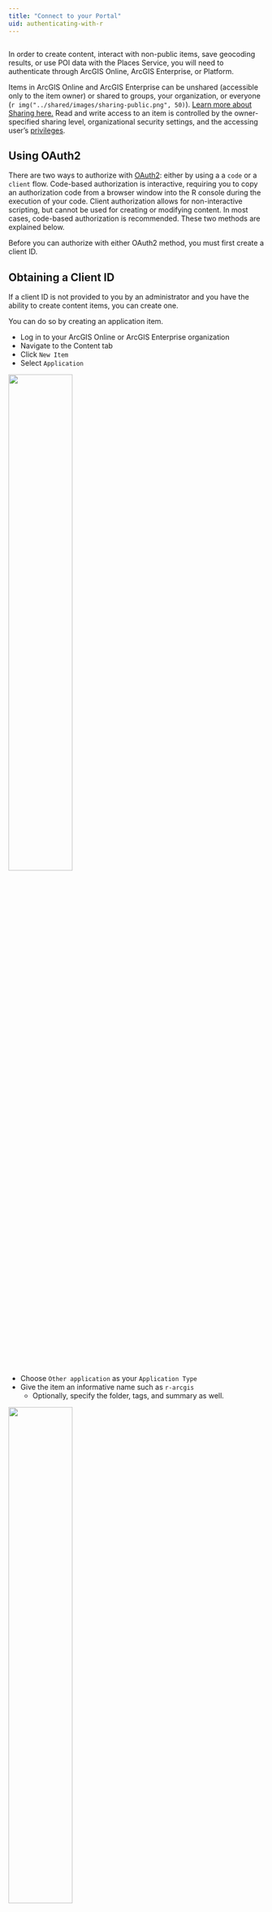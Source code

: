```yaml
---
title: "Connect to your Portal"
uid: authenticating-with-r
---
```


```r

```

In order to create content, interact with non-public items, save geocoding results, or use POI data with the Places Service, you will need to authenticate through ArcGIS Online, ArcGIS Enterprise, or Platform. 

:::{.callout-tip title="ArcGIS Sharing model" collapse="true"}
Items in ArcGIS Online and ArcGIS Enterprise can be unshared (accessible only to the item owner) or shared to groups, your organization, or everyone (`r img("../shared/images/sharing-public.png", 50)`). [Learn more about Sharing here.](https://doc.arcgis.com/en/arcgis-online/share-maps/share-items.htm) Read and write access to an item is controlled by the owner-specified sharing level, organizational security settings, and the accessing user's [privileges](https://doc.arcgis.com/en/arcgis-online/administer/roles.htm).
:::


## Using OAuth2

There are two ways to authorize with [OAuth2](https://developers.arcgis.com/documentation/mapping-apis-and-services/security/oauth-2.0/): either by using a a `code` or a `client` flow. Code-based authorization is interactive, requiring you to copy an authorization code from a browser window into the R console during the execution of your code. Client authorization allows for non-interactive scripting, but cannot be used for creating or modifying content. In most cases, code-based authorization is recommended. These two methods are explained below. 

Before you can authorize with either OAuth2 method, you must first create a client ID. 

## Obtaining a Client ID

If a client ID is not provided to you by an administrator and you have the ability to create content items, you can create one. 

You can do so by creating an application item. 

- Log in to your ArcGIS Online or ArcGIS Enterprise organization
- Navigate to the Content tab
- Click `New Item`
- Select `Application` 

![](../shared/images/content-app.png){width=50%}

- Choose `Other application` as your `Application Type`
- Give the item an informative name such as `r-arcgis`
    - Optionally, specify the folder, tags, and summary as well.

![](../shared/images/new-item.png){width=50%}

- You will be directed to the item details page of the newly created application where you can see your credentials. **Do not share these**.

![](../shared/images/credentials.png){width=50%}


### Authorizing

First, load the library. 

```r
library(arcgis)
#> Attaching core arcgis packages:
#>   - {arcgisutils} v0.1.0
#>   - {arcgislayers} v0.1.0
```

#### Code flow

The OAuth2 Code Flow is a process where a user authorizes an application to act on their behalf by granting a temporary access token. This type of authorization permits the application to take actions on the user's behalf for the duration of the access token. Learn more about how [ArcGIS uses OAuth2.0](https://developers.arcgis.com/documentation/mapping-apis-and-services/security/oauth-2/).

Running `auth_code()` will open a tab in your browser to begin the code flow. If you are authorizing to an ArcGIS Enterprise portal, ensure that you set the `ARCGIS_HOST` environment variable correctly and that you have restarted your R session. 

```r
token <- auth_code()
```
You will be prompted to sign in to your portal. 

![](../shared/images/oauth-sign-in.png){width=50%}

Once you've signed in, copy the code that appears, and return to R. Enter the code into the console without any modifications and press enter. 

![](../shared/images/oauth-code.png){width=70%}

Your authorization will have completed. 

```r
token
#> <httr2_token>
#> token_type: bearer
#> access_token: <REDACTED>
#> expires_at: 2023-03-03 13:21:40
#> refresh_token: <REDACTED>
#> username: your-user
#> ssl: TRUE
#> refresh_token_expires_in: 1209599
```

:::{.callout-warning}
Authorization tokens are temporary and will expire. If you encounter an invalid token error, you might need to generate a new token.
:::

To make this token easily accessible to `{arcgis}`, use `set_arc_token()` which sets the token in dedicated authorization token environment.

```r
set_arc_token(token)
```


#### Client flow

Alternatively, you can authorize using the client OAuth2 flow. This will authorize the application you created and not ourselves. Because of this, you cannot use the client flow to create or modify content. 

The client flow has the benefit of being non-interactive, though. 

```r
token <- auth_client()
set_arc_token(token)
```

## Using a Named User

Authorizing using an ArcGIS Online or ArcGIS Enterprise [username and password](https://developers.arcgis.com/documentation/mapping-apis-and-services/security/user-authentication/direct-username-password/) is a legacy method that is supported for cases where OAuth2 is not implemented. As a reminder, credentials should never be stored in plaintext in code.

:::{.callout-important}
**Security consideration**: Obtaining an access token with this method will expose the username and password credentials as plain text and could present a potential security risk.
:::

```r
token <- auth_user(
  username = Sys.getenv("ARCGIS_USER"),
  password = Sys.getenv("ARCGIS_PASSWORD")
  host = arc_host(),
  expiration = 60
)
set_arc_token(token)
```

## Using `{arcgisbinding}`

If you are a user of ArcGIS Pro and have **arcgisbinding** installed, you can use `auth_binding()` to utilize the tokens that result from `arc.check_portal()`. `auth_binding()` has the benefit of being non-interactive _and_ authorizes you as a user. You can use `auth_binding()` for non-interactive work that creates or modifies existing content.

```r
token <- auth_binding()
set_arc_token(token)
```

This method retrieves the token from the *active* portal in ArcGIS Pro. Make sure that you are logged into the intended portal and that it is set as active. If you switch which portal is active in ArcGIS Pro, you will need to restart your R session for the new portal to be recognized by `auth_binding()`.


## Using an API Key 

If you are using ArcGIS Platform or using the ArcGIS Places Service, you will need to authorize via API key. Create an API key via the following instructions: 

* Navigate to https://developers.arcgis.com/
* Sign in 
* Navigate to your API keys at https://developers.arcgis.com/api-keys/
* Click `+ New API Key` & fill out the modal form

Store the API key in your `.Renviron` file. You can call `usethis::edit_r_environ()` to open the file for you. 

```bash
ARCGIS_API_KEY=your-secret-api-key
```

Restart your R session for the key to be found. Next, load the `{arcgisutils}` package:

```r
library(arcgisutils)
auth_key()
```